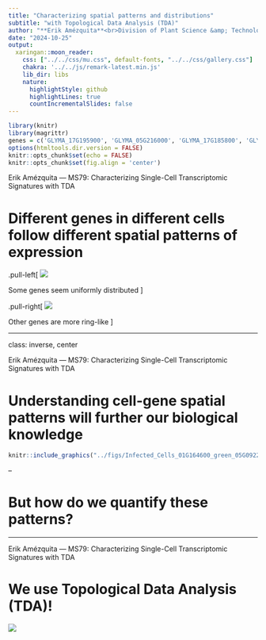```yaml
---
title: "Characterizing spatial patterns and distributions"
subtitle: "with Topological Data Analysis (TDA)"
author: "**Erik Amézquita**<br>Division of Plant Science &amp; Technology<br>Department of Mathematics<br>University of Missouri<br>&mdash;"
date: "2024-10-25"
output:
  xaringan::moon_reader:
    css: ["../../css/mu.css", default-fonts, "../../css/gallery.css"]
    chakra: '../../js/remark-latest.min.js'
    lib_dir: libs
    nature:
      highlightStyle: github
      highlightLines: true
      countIncrementalSlides: false
---
```


```r
library(knitr)
library(magrittr)
genes = c('GLYMA_17G195900', 'GLYMA_05G216000', 'GLYMA_17G185800', 'GLYMA_05G203100', 'GLYMA_15G210100', 'GLYMA_05G092200')
options(htmltools.dir.version = FALSE)
knitr::opts_chunk$set(echo = FALSE)
knitr::opts_chunk$set(fig.align = 'center')
```

Erik Am&eacute;zquita &mdash; MS79: Characterizing Single-Cell Transcriptomic Signatures with TDA

# Different **genes** in different **cells** follow different **spatial patterns** of expression

.pull-left[
![](../figs/Infected_Cells_17G195900_yellow_05G2160000_red.jpg)

Some genes seem uniformly distributed
]

.pull-right[
![](../figs/Infected_Cells_05G216000_red_05G092200_green.jpg)

Other genes are more ring-like
]

---

class: inverse, center

Erik Am&eacute;zquita &mdash; MS79: Characterizing Single-Cell Transcriptomic Signatures with TDA

# Understanding cell-gene **spatial patterns** will further our biological knowledge

```r
knitr::include_graphics("../figs/Infected_Cells_01G164600_green_05G092200_yellow.jpg")
```

--

# But how do we **quantify** these patterns?


---

Erik Am&eacute;zquita &mdash; MS79: Characterizing Single-Cell Transcriptomic Signatures with TDA

# We use **Topological Data Analysis** (TDA)!

![](../figs/GLYMA_05G092200_TDA_c00541_2x.gif)